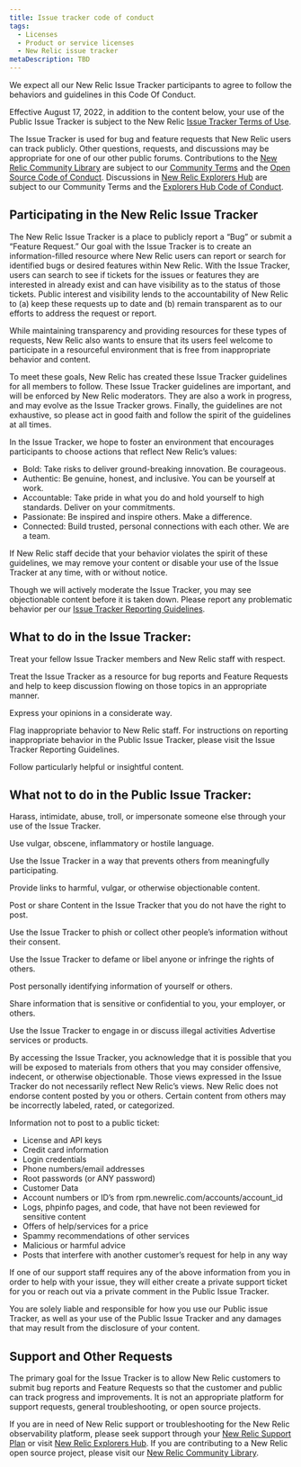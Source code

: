 ```yaml
---
title: Issue tracker code of conduct
tags:
  - Licenses
  - Product or service licenses
  - New Relic issue tracker
metaDescription: TBD
---
```


We expect all our New Relic Issue Tracker  participants to agree to follow the behaviors and guidelines in this Code Of Conduct.

Effective August 17, 2022, in addition to the content below, your use of the Public Issue Tracker is subject to the New Relic [Issue Tracker Terms of Use](/docs/licenses/product-or-service-licenses/new-relic-issue-tracker/terms-of-use).

The Issue Tracker is used for bug and feature requests that New Relic users can track publicly. Other questions, requests, and discussions may be appropriate for one of our other public forums. Contributions to the [New Relic Community Library](https://opensource.newrelic.com/projects/newrelic/nr1-community) are subject to our [Community Terms](https://newrelic.com/termsandconditions/communityterms#:~:text=THE%20COMMUNITY%20AND%20ALL%20CONTENT,PURPOSE%2C%20ACCURACY%2C%20OR%20NONINFRINGEMENT) and the [Open Source Code of Conduct](https://opensource.newrelic.com/code-of-conduct/). Discussions in [New Relic Explorers Hub](https://newrelic.com/termsandconditions/communityterms#:~:text=THE%20COMMUNITY%20AND%20ALL%20CONTENT,PURPOSE%2C%20ACCURACY%2C%20OR%20NONINFRINGEMENT) are subject to our Community Terms and the [Explorers Hub Code of Conduct](https://discuss.newrelic.com/guidelines). 

## Participating in the New Relic Issue Tracker

The New Relic Issue Tracker is a place to publicly report a “Bug” or submit a “Feature Request.” Our goal with the Issue Tracker is to create an information-filled resource where New Relic users can report or search for identified bugs or desired features within New Relic. With the Issue Tracker, users can search to see if tickets for the issues or features they are interested in already exist and can have visibility as to the status of those tickets. Public interest and visibility lends to the accountability of New Relic to (a) keep these requests up to date and (b) remain transparent as to our efforts to address the request or report. 

While maintaining transparency and providing resources for these types of requests, New Relic also wants to ensure that its users feel welcome to participate in a resourceful environment that is free from inappropriate behavior and content. 

To meet these goals, New Relic has created these Issue Tracker guidelines for all members to follow. These Issue Tracker guidelines are important, and will be enforced by New Relic moderators. They are also a work in progress, and may evolve as the Issue Tracker grows. Finally, the guidelines are not exhaustive, so please act in good faith and follow the spirit of the guidelines at all times.

In the Issue Tracker, we hope to foster an environment that encourages participants to choose actions that reflect New Relic’s values:

* Bold: Take risks to deliver ground-breaking innovation. Be courageous.
* Authentic: Be genuine, honest, and inclusive. You can be yourself at work.
* Accountable: Take pride in what you do and hold yourself to high standards. Deliver on your commitments.
* Passionate: Be inspired and inspire others. Make a difference.
* Connected: Build trusted, personal connections with each other. We are a team.

If New Relic staff decide that your behavior violates the spirit of these guidelines, we may remove your content or disable your use of the Issue Tracker at any time, with or without notice.

Though we will actively moderate the Issue Tracker, you may see objectionable content before it is taken down. Please report any problematic behavior per our [Issue Tracker Reporting Guidelines](/docs/licenses/product-or-service-licenses/new-relic-issue-tracker/reporting-guidelines). 

## What to do in the Issue Tracker:

Treat your fellow Issue Tracker members and New Relic staff with respect.

Treat the Issue Tracker as a resource for bug reports and Feature Requests and help to keep discussion flowing on those topics in an appropriate manner. 

Express your opinions in a considerate way.

Flag inappropriate behavior to New Relic staff. For instructions on reporting inappropriate behavior in the Public Issue Tracker, please visit the Issue Tracker Reporting Guidelines. 

Follow particularly helpful or insightful content.

## What not to do in the Public Issue Tracker:

Harass, intimidate, abuse, troll, or impersonate someone else through your use of the Issue Tracker. 

Use vulgar, obscene, inflammatory or hostile language.

Use the Issue Tracker in a way that prevents others from meaningfully participating.

Provide links to harmful, vulgar, or otherwise objectionable content.

Post or share Content in the Issue Tracker that you do not have the right to post.

Use the Issue Tracker to phish or collect other people’s information without their consent.

Use the Issue Tracker to defame or libel anyone or infringe the rights of others.

Post personally identifying information of yourself or others.

Share information that is sensitive or confidential to you, your employer, or others.

Use the Issue Tracker  to engage in or discuss illegal activities
Advertise services or products.

By accessing the Issue Tracker, you acknowledge that it is possible that you will be exposed to materials from others that you may consider offensive, indecent, or otherwise objectionable. Those views expressed in the Issue Tracker do not necessarily reflect New Relic’s views. New Relic does not endorse content posted by you or others. Certain content from others may be incorrectly labeled, rated, or categorized.

Information not to post to a public ticket:

* License and API keys
* Credit card information
* Login credentials
* Phone numbers/email addresses
* Root passwords (or ANY password)
* Customer Data
* Account numbers or ID’s from rpm.newrelic.com/accounts/account_id
* Logs, phpinfo pages, and code, that have not been reviewed for sensitive content
* Offers of help/services for a price
* Spammy recommendations of other services
* Malicious or harmful advice
* Posts that interfere with another customer’s request for help in any way

If one of our support staff requires any of the above information from you in order to help with your issue, they will either create a private support ticket for you or reach out via a private comment in the Public Issue Tracker. 

You are solely liable and responsible for how you use our Public issue Tracker, as well as your use of the Public Issue Tracker and any damages that may result from the disclosure of your content.

## Support and Other Requests 

The primary goal for the Issue Tracker is to allow New Relic customers to submit bug reports and Feature Requests so that the customer and public can track progress and improvements. It is not an appropriate platform for support requests, general troubleshooting, or open source projects.

If you are in need of New Relic support or troubleshooting for the New Relic observability platform, please seek support through your [New Relic Support Plan](/docs/licenses/license-information/general-usage-licenses/global-technical-support-offerings/) or visit [New Relic Explorers Hub](https://discuss.newrelic.com). If you are contributing to a New Relic open source project, please visit our [New Relic Community Library](https://opensource.newrelic.com/projects/newrelic/nr1-community). 
